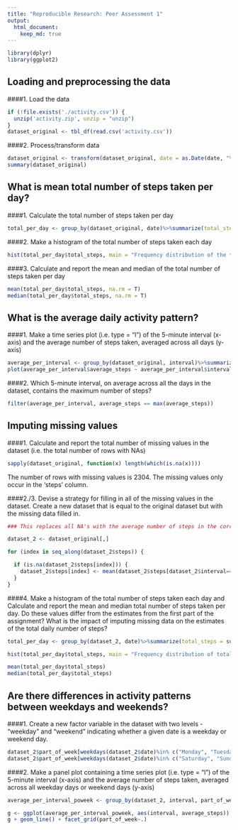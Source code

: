 ```yaml
---
title: "Reproducible Research: Peer Assessment 1"
output: 
  html_document:
    keep_md: true
---
```


```r
library(dplyr)
library(ggplot2)
```

## Loading and preprocessing the data

####1. Load the data
```r
if (!file.exists('./activity.csv')) {
  unzip('activity.zip', unzip = "unzip")
}
dataset_original <- tbl_df(read.csv('activity.csv'))
```

####2. Process/transform data
```r
dataset_original <- transform(dataset_original, date = as.Date(date, "%Y-%m-%d"))
summary(dataset_original)
```


## What is mean total number of steps taken per day?

####1. Calculate the total number of steps taken per day
```r
total_per_day <- group_by(dataset_original, date)%>%summarize(total_steps = sum(steps)); print(total_per_day, n = 61)
```

####2. Make a histogram of the total number of steps taken each day

```r
hist(total_per_day$total_steps, main = "Frequency distribution of the total steps per day", xlab = "Number of steps")
```

####3. Calculate and report the mean and median of the total number of steps taken per day
```r
mean(total_per_day$total_steps, na.rm = T)
median(total_per_day$total_steps, na.rm = T)
```


## What is the average daily activity pattern?

####1. Make a time series plot (i.e. type = "l") of the 5-minute interval (x-axis) and the average number of steps taken, averaged across all days (y-axis)
```r
average_per_interval <- group_by(dataset_original, interval)%>%summarize(average_steps = mean(steps, na.rm = T))
plot(average_per_interval$average_steps ~ average_per_interval$interval, type = "l", main = "Average number of steps by each interval", xlab = "Interval", ylab = "Average number of steps")
```

####2. Which 5-minute interval, on average across all the days in the dataset, contains the maximum number of steps?
```r
filter(average_per_interval, average_steps == max(average_steps))
```

## Imputing missing values

####1. Calculate and report the total number of missing values in the dataset (i.e. the total number of rows with NAs)
```r
sapply(dataset_original, function(x) length(which(is.na(x))))
```
The number of rows with missing values is 2304. The missing values only occur in the 'steps' column.

####2./3. Devise a strategy for filling in all of the missing values in the dataset. Create a new dataset that is equal to the original dataset but with the missing data filled in.
```r
### This replaces all NA's with the average number of steps in the corresponding interval, averaged accross all days:

dataset_2 <- dataset_original[,] 

for (index in seq_along(dataset_2$steps)) {

  if (is.na(dataset_2$steps[index])) {
    dataset_2$steps[index] <- mean(dataset_2$steps[dataset_2$interval==dataset_2$interval[index]], na.rm = T)
  }
}
```

####4. Make a histogram of the total number of steps taken each day and Calculate and report the mean and median total number of steps taken per day. Do these values differ from the estimates from the first part of the assignment? What is the impact of imputing missing data on the estimates of the total daily number of steps?
```r
total_per_day <- group_by(dataset_2, date)%>%summarize(total_steps = sum(steps))

hist(total_per_day$total_steps, main = "Frequency distribution of total steps per day", xlab = "Total steps per day")

mean(total_per_day$total_steps)
median(total_per_day$total_steps)
```

## Are there differences in activity patterns between weekdays and weekends?

####1. Create a new factor variable in the dataset with two levels - "weekday" and "weekend" indicating whether a given date is a weekday or weekend day.
```r
dataset_2$part_of_week[weekdays(dataset_2$date)%in% c("Monday", "Tuesday", "Wednesday", "Thursday", "Friday")] = 'weekday'
dataset_2$part_of_week[weekdays(dataset_2$date)%in% c("Saturday", "Sunday")] = 'weekend'
```

####2. Make a panel plot containing a time series plot (i.e. type = "l") of the 5-minute interval (x-axis) and the average number of steps taken, averaged across all weekday days or weekend days (y-axis)
```r
average_per_interval_poweek <- group_by(dataset_2, interval, part_of_week)%>%summarize(average_steps = mean(steps))

g <- ggplot(average_per_interval_poweek, aes(interval, average_steps))
g + geom_line() + facet_grid(part_of_week~.)
```

